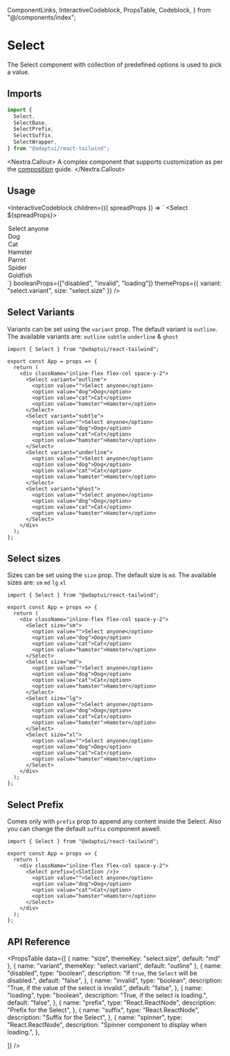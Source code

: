   ComponentLinks,
  InteractiveCodeblock,
  PropsTable,
  Codeblock,
} from "@/components/index";

# Select

The Select component with collection of predefined options is used to pick a
value.

<ComponentLinks github="select" theme="select" story="forms-select" />

## Imports

```js
import {
  Select,
  SelectBase,
  SelectPrefix,
  SelectSuffix,
  SelectWrapper,
} from "@adaptui/react-tailwind";
```

<Nextra.Callout>
  A complex component that supports customization as per the
  [composition](/docs/composition) guide.
</Nextra.Callout>

## Usage

<InteractiveCodeblock
  children={({ spreadProps }) => `
<Select ${spreadProps}>
  <option value="">Select anyone</option>
  <option value="dog">Dog</option>
  <option value="cat">Cat</option>
  <option value="hamster">Hamster</option>
  <option value="parrot">Parrot</option>
  <option value="spider">Spider</option>
  <option value="goldfish">Goldfish</option>
</Select>`}
  booleanProps={["disabled", "invalid", "loading"]}
  themeProps={{ variant: "select.variant", size: "select.size" }}
/>

## Select Variants

Variants can be set using the `variant` prop. The default variant is `outline`.
The available variants are: `outline` `subtle` `underline` & `ghost`

<Codeblock live noInline>

```
import { Select } from "@adaptui/react-tailwind";

export const App = props => {
  return (
    <div className="inline-flex flex-col space-y-2">
      <Select variant="outline">
        <option value="">Select anyone</option>
        <option value="dog">Dog</option>
        <option value="cat">Cat</option>
        <option value="hamster">Hamster</option>
      </Select>
      <Select variant="subtle">
        <option value="">Select anyone</option>
        <option value="dog">Dog</option>
        <option value="cat">Cat</option>
        <option value="hamster">Hamster</option>
      </Select>
      <Select variant="underline">
        <option value="">Select anyone</option>
        <option value="dog">Dog</option>
        <option value="cat">Cat</option>
        <option value="hamster">Hamster</option>
      </Select>
      <Select variant="ghost">
        <option value="">Select anyone</option>
        <option value="dog">Dog</option>
        <option value="cat">Cat</option>
        <option value="hamster">Hamster</option>
      </Select>
    </div>
  );
};
```

</Codeblock>

## Select sizes

Sizes can be set using the `size` prop. The default size is `md`. The available
sizes are: `sm` `md` `lg` `xl`

<Codeblock live noInline>

```
import { Select } from "@adaptui/react-tailwind";

export const App = props => {
  return (
    <div className="inline-flex flex-col space-y-2">
      <Select size="sm">
        <option value="">Select anyone</option>
        <option value="dog">Dog</option>
        <option value="cat">Cat</option>
        <option value="hamster">Hamster</option>
      </Select>
      <Select size="md">
        <option value="">Select anyone</option>
        <option value="dog">Dog</option>
        <option value="cat">Cat</option>
        <option value="hamster">Hamster</option>
      </Select>
      <Select size="lg">
        <option value="">Select anyone</option>
        <option value="dog">Dog</option>
        <option value="cat">Cat</option>
        <option value="hamster">Hamster</option>
      </Select>
      <Select size="xl">
        <option value="">Select anyone</option>
        <option value="dog">Dog</option>
        <option value="cat">Cat</option>
        <option value="hamster">Hamster</option>
      </Select>
    </div>
  );
};
```

</Codeblock>

## Select Prefix

Comes only with `prefix` prop to append any content inside the Select. Also you
can change the default `suffix` component aswell.

<Codeblock live noInline>

```
import { Select } from "@adaptui/react-tailwind";

export const App = props => {
  return (
    <div className="inline-flex flex-col space-y-2">
      <Select prefix={<SlotIcon />}>
        <option value="">Select anyone</option>
        <option value="dog">Dog</option>
        <option value="cat">Cat</option>
        <option value="hamster">Hamster</option>
      </Select>
    </div>
  );
};
```

</Codeblock>

## API Reference

<PropsTable
  data={[
    { name: "size", themeKey: "select.size", default: "md" },
    { name: "variant", themeKey: "select.variant", default: "outline" },
    {
      name: "disabled",
      type: "boolean",
      description: "If `true`, the `Select` will be disabled.",
      default: "false",
    },
    {
      name: "invalid",
      type: "boolean",
      description: "True, if the value of the select is invalid.",
      default: "false",
    },
    {
      name: "loading",
      type: "boolean",
      description: "True, if the select is loading.",
      default: "false",
    },
    {
      name: "prefix",
      type: "React.ReactNode",
      description: "Prefix for the Select",
    },
    {
      name: "suffix",
      type: "React.ReactNode",
      description: "Suffix for the Select",
    },
    {
      name: "spinner",
      type: "React.ReactNode",
      description: "Spinner component to display when loading.",
    },

]} />
